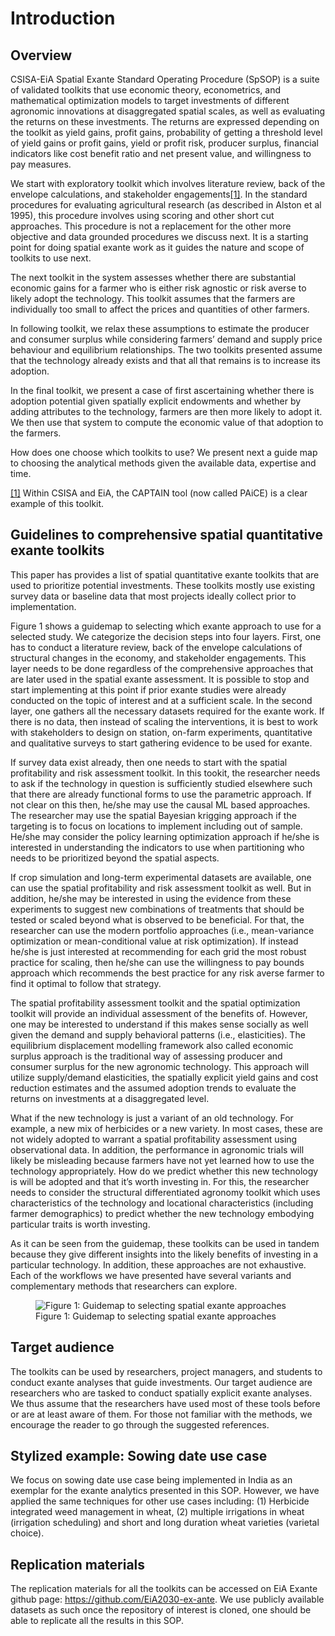 # Introduction

## Overview

CSISA-EiA Spatial Exante Standard Operating Procedure (SpSOP) is a suite of validated toolkits that use economic theory, econometrics, and mathematical optimization models to target investments of different agronomic innovations at disaggregated spatial scales, as well as evaluating the returns on these investments. The returns are expressed depending on the toolkit as yield gains, profit gains, probability of getting a threshold level of yield gains or profit gains, yield or profit risk, producer surplus, financial indicators like cost benefit ratio and net present value, and willingness to pay measures.   

We start with exploratory toolkit which involves literature review, back of the envelope calculations, and stakeholder engagements[\[1\]](#_ftn1). In the standard procedures for evaluating agricultural research (as described in Alston et al 1995), this procedure involves using scoring and other short cut approaches. This procedure is not a replacement for the other more objective and data grounded procedures we discuss next. It is a starting point for doing spatial exante work as it guides the nature and scope of toolkits to use next.

The next toolkit in the system assesses whether there are substantial economic gains for a farmer who is either risk agnostic or risk averse to likely adopt the technology. This toolkit assumes that the farmers are individually too small to affect the prices and quantities of other farmers.

In following toolkit, we relax these assumptions to estimate the producer and consumer surplus while considering farmers' demand and supply price behaviour and equilibrium relationships. The two toolkits presented assume that the technology already exists and that all that remains is to increase its adoption.

In the final toolkit, we present a case of first ascertaining whether there is adoption potential given spatially explicit endowments and whether by adding attributes to the technology, farmers are then more likely to adopt it. We then use that system to compute the economic value of that adoption to the farmers.

How does one choose which toolkits to use? We present next a guide map to choosing the analytical methods given the available data, expertise and time.

[\[1\]](#_ftnref1) Within CSISA and EiA, the CAPTAIN tool (now called PAiCE) is a clear example of this toolkit.

## Guidelines to comprehensive spatial quantitative exante toolkits

This paper has provides a list of spatial quantitative exante toolkits that are used to prioritize potential investments. These toolkits mostly use existing survey data or baseline data that most projects ideally collect prior to implementation.

Figure 1 shows a guidemap to selecting which exante approach to use for a selected study. We categorize the decision steps into four layers. First, one has to conduct a literature review, back of the envelope calculations of structural changes in the economy, and stakeholder engagements. This layer needs to be done regardless of the comprehensive approaches that are later used in the spatial exante assessment. It is possible to stop and start implementing at this point if prior exante studies were already conducted on the topic of interest and at a sufficient scale. In the second layer, one gathers all the necessary datasets required for the exante work. If there is no data, then instead of scaling the interventions, it is best to work with stakeholders to design on station, on-farm experiments, quantitative and qualitative surveys to start gathering evidence to be used for exante.

If survey data exist already, then one needs to start with the spatial profitability and risk assessment toolkit. In this tookit, the researcher needs to ask if the technology in question is sufficiently studied elsewhere such that there are already functional forms to use the parametric approach. If not clear on this then, he/she may use the causal ML based approaches. The researcher may use the spatial Bayesian krigging approach if the targeting is to focus on locations to implement including out of sample. He/she may consider the policy learning optimization approach if he/she is interested in understanding the indicators to use when partitioning who needs to be prioritized beyond the spatial aspects.

If crop simulation and long-term experimental datasets are available, one can use the spatial profitability and risk assessment toolkit as well. But in addition, he/she may be interested in using the evidence from these experiments to suggest new combinations of treatments that should be tested or scaled beyond what is observed to be beneficial. For that, the researcher can use the modern portfolio approaches (i.e., mean-variance optimization or mean-conditional value at risk optimization). If instead he/she is just interested at recommending for each grid the most robust practice for scaling, then he/she can use the willingness to pay bounds approach which recommends the best practice for any risk averse farmer to find it optimal to follow that strategy.

The spatial profitability assessment toolkit and the spatial optimization toolkit will provide an individual assessment of the benefits of. However, one may be interested to understand if this makes sense socially as well given the demand and supply behavioral patterns (i.e., elasticities). The equilibrium displacement modelling framework also called economic surplus approach is the traditional way of assessing producer and consumer surplus for the new agronomic technology. This approach will utilize supply/demand elasticities, the spatially explicit yield gains and cost reduction estimates and the assumed adoption trends to evaluate the returns on investments at a disaggregated level.

What if the new technology is just a variant of an old technology. For example, a new mix of herbicides or a new variety. In most cases, these are not widely adopted to warrant a spatial profitability assessment using observational data. In addition, the performance in agronomic trials will likely be misleading because farmers have not yet learned how to use the technology appropriately. How do we predict whether this new technology is will be adopted and that it's worth investing in. For this, the researcher needs to consider the structural differentiated agronomy toolkit which uses characteristics of the technology and locational characteristics (including farmer demographics) to predict whether the new technology embodying particular traits is worth investing.

As it can be seen from the guidemap, these toolkits can be used in tandem because they give different insights into the likely benefits of investing in a particular technology. In addition, these approaches are not exhaustive. Each of the workflows we have presented have several variants and complementary methods that researchers can explore.

![Figure 1: Guidemap to selecting spatial exante approaches](Guidemap.png)

## Target audience

The toolkits can be used by researchers, project managers, and students to conduct exante analyses that guide investments. Our target audience are researchers who are tasked to conduct spatially explicit exante analyses. We thus assume that the researchers have used most of these tools before or are at least aware of them. For those not familiar with the methods, we encourage the reader to go through the suggested references.

## Stylized example: Sowing date use case

We focus on sowing date use case being implemented in India as an exemplar for the exante analytics presented in this SOP. However, we have applied the same techniques for other use cases including: (1) Herbicide integrated weed management in wheat, (2) multiple irrigations in wheat (irrigation scheduling) and short and long duration wheat varieties (varietal choice).

## Replication materials

The replication materials for all the toolkits can be accessed on EiA Exante github page: <https://github.com/EiA2030-ex-ante>. We use publicly available datasets as such once the repository of interest is cloned, one should be able to replicate all the results in this SOP. 
